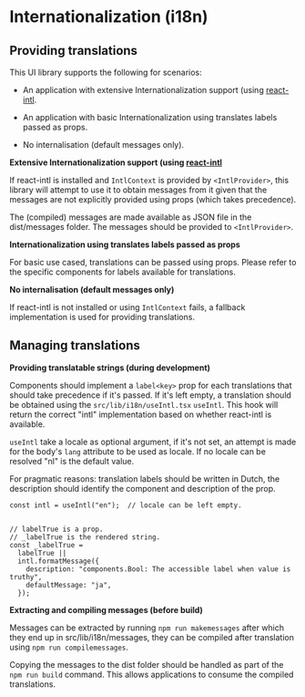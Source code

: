 
<Meta title="Manual/Internationalization"/>

Internationalization (i18n)
===


## Providing translations

This UI library supports the following for scenarios:

- An application with extensive Internationalization support
  (using [react-intl](https://formatjs.io/docs/react-intl/).

- An application with basic Internationalization using translates labels
  passed as props.

- No internalisation (default messages only).

**Extensive Internationalization support (using [react-intl](https://formatjs.io/docs/react-intl/)**

If react-intl is installed and `IntlContext` is provided by `<IntlProvider>`, this library will attempt to use it to
obtain messages from it given that the messages are not explicitly provided using props (which takes precedence).

The (compiled) messages are made available as JSON file in the dist/messages folder. The messages should be provided to
`<IntlProvider>`.


**Internationalization using translates labels passed as props**

For basic use cased, translations can be passed using props. Please refer to the specific components for labels
available for translations.


**No internalisation (default messages only)**

If react-intl is not installed or using `IntlContext` fails, a fallback implementation is used for providing translations.


## Managing translations

**Providing translatable strings (during development)**

Components should implement a `label<key>` prop for each translations that should take precedence if it's passed. If
it's left empty, a translation should be obtained using the `src/lib/i18n/useIntl.tsx` `useIntl`. This hook will return
the correct "intl" implementation based on whether react-intl is available.

`useIntl` take a locale as optional argument, if it's not set, an attempt is made for the body's `lang` attribute to be
 used as locale. If no locale can be resolved "nl" is the default  value.

 For pragmatic reasons: translation labels should be written in Dutch, the description should identify the component
 and description of the prop.

```tsx
const intl = useIntl("en");  // locale can be left empty.


// labelTrue is a prop.
// _labelTrue is the rendered string.
const _labelTrue =
  labelTrue ||
  intl.formatMessage({
    description: "components.Bool: The accessible label when value is truthy",
    defaultMessage: "ja",
  });
```

**Extracting and compiling messages (before build)**

Messages can be extracted by running `npm run makemessages` after which they end up in src/lib/i18n/messages, they can
be compiled after translation using `npm run compilemessages`.

Copying the messages to the dist folder should be handled as part of the `npm run build` command. This allows
applications to consume the compiled translations.
